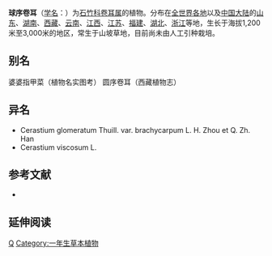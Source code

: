{{Speciesbox 
| taxon = Cerastium glomeratum
| authority = Thuill.
| image = (MHNT) Cerastium glomeratum - habitus.jpg
}}

'''球序卷耳'''（[[学名|学名]]：{{lang|la|''Cerastium glomeratum''}}）为[[石竹科|石竹科]][[卷耳属|卷耳属]]的植物。分布在[[全世界各地|全世界各地]]以及[[中国大陆|中国大陆]]的[[山东|山东]]、[[湖南|湖南]]、[[西藏|西藏]]、[[云南|云南]]、[[江西|江西]]、[[江苏|江苏]]、[[福建|福建]]、[[湖北|湖北]]、[[浙江|浙江]]等地，生长于海拔1,200米至3,000米的地区，常生于山坡草地，目前尚未由人工引种栽培。

== 别名 ==
婆婆指甲菜（植物名实图考） 圆序卷耳（西藏植物志）

== 异名 ==
* Cerastium glomeratum Thuill. var. brachycarpum L. H. Zhou et Q. Zh. Han
* Cerastium viscosum L.

== 参考文献 ==
<div class="references-small">
* {{cite web| url =http://www.bioinfo.cn/db05/KmzwSpecies.php?action=view&id=2074| title =球序卷耳| work =《中国高等植物数据库全库》| publisher =中国科学院微生物研究所| author =昆明植物研究所| accessdate =2009-02-22| deadurl =yes| archiveurl =https://web.archive.org/web/20160305095411/http://www.bioinfo.cn/db05/KmzwSpecies.php?action=view&id=2074| archivedate =2016-03-05}}
</div>

== 延伸阅读 ==
{{Wikisource further reading}}

{{Taxonbar|from=Q1753184}}

[[Category:卷耳属|Q]]
[[Category:一年生草本植物|Category:一年生草本植物]]


{{植物小作品}}